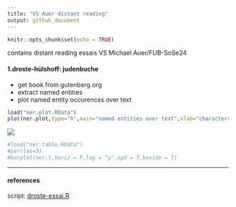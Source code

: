 ```yaml
---
title: "VS Auer distant reading"
output: github_document
---
```


```r
knitr::opts_chunk$set(echo = TRUE)
```
contains distant reading essais VS Michael Auer/FUB-SoSe24

#### 1.droste-hülshoff: judenbuche
- get book from gutenberg.org
- extract named entities
- plot named entity occurences over text

```r
load("ner.plot.RData")
plot(ner.plot,type="h",main="named entities over text",xlab="characters")

```


![](ner-dist.png)
```r
#load("ner.table.RData")
#par(las=3)
#barplot(ner.t,horiz = F,log = "y",xpd = T,beside = T)
```
-----
#### references
script: [droste-essai.R](droste-essai.R)